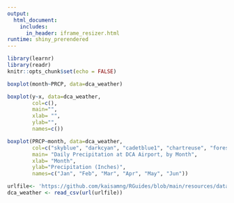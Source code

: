 ```yaml
---
output: 
  html_document:
    includes:
      in_header: iframe_resizer.html
runtime: shiny_prerendered
---
```


```r
library(learnr)
library(readr)
knitr::opts_chunk$set(echo = FALSE)
```


```r
boxplot(month~PRCP, data=dca_weather)

```

```r
boxplot(y~x, data=dca_weather,
        col=c(),
        main="",
        xlab= "",
        ylab="",
        names=c())
```

```r
boxplot(PRCP~month, data=dca_weather,
        col=c("skyblue", "darkcyan", "cadetblue1", "chartreuse", "forestgreen", "darkorange"),
        main= "Daily Precipitation at DCA Airport, by Month",
        xlab= "Month",
        ylab="Precipitation (Inches)",
        names=c("Jan", "Feb", "Mar", "Apr", "May", "Jun"))
```

```r
urlfile<- 'https://github.com/kaisamng/RGuides/blob/main/resources/data/dca_weather.csv?raw=true'
dca_weather <- read_csv(url(urlfile))
```

